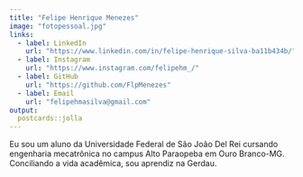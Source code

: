 ```yaml
---
title: "Felipe Henrique Menezes"
image: "fotopessoal.jpg"
links:
  - label: LinkedIn
    url: "https://www.linkedin.com/in/felipe-henrique-silva-ba11b434b/"
  - label: Instagram
    url: "https://www.instagram.com/felipehm_/"
  - label: GitHub
    url: "https://github.com/FlpMenezes"
  - label: Email
    url: "felipehmasilva@gmail.com"
output:
  postcards::jolla
---
```

 
Eu sou um aluno da Universidade Federal de São João Del Rei cursando engenharia mecatrônica no campus Alto Paraopeba em Ouro Branco-MG. 
Conciliando a vida acadêmica, sou aprendiz na Gerdau. 
